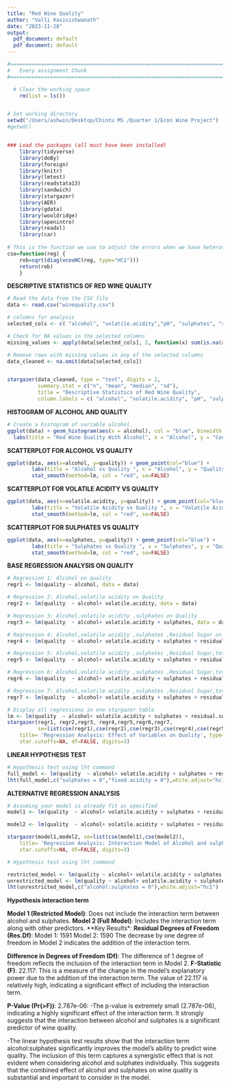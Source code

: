 ```yaml
---
title: "Red Wine Quality"
author: "Valli Kasivishwanath"
date: "2023-11-28"
output:
  pdf_document: default
  pdf document: default
---
```


```r
#==============================================================================
#   Every assignment Chunk
#==============================================================================

  # Clear the working space
    rm(list = ls())


# Set working directory
setwd("/Users/ashwin/Desktop/Chintu MS /Quarter 1/Econ Wine Project")  
#getwd()


### Load the packages (all must have been installed)
    library(tidyverse)
    library(doBy)
    library(foreign)
    library(knitr)
    library(lmtest)
    library(readstata13)
    library(sandwich)
    library(stargazer)
    library(AER)
    library(gdata)
    library(wooldridge)
    library(openintro)
    library(readxl)
    library(car)
    
# This is the function we use to adjust the errors when we have heteroskedastic data.
cse=function(reg) {
    rob=sqrt(diag(vcovHC(reg, type="HC1")))
    return(rob)
    }
```

**DESCRIPTIVE STATISTICS OF RED WINE QUALITY**
```r
# Read the data from the CSV file
data <- read.csv("winequality.csv")

# columns for analysis
selected_cols <- c( "alcohol", "volatile.acidity","pH", "sulphates", "residual.sugar", "total.sulfur.dioxide","fixed.acidity","citric.acid","chlorides","free.sulfur.dioxide","density")

# Check for NA values in the selected columns
missing_values <- apply(data[selected_cols], 2, function(x) sum(is.na(x)))

# Remove rows with missing values in any of the selected columns
data_cleaned <- na.omit(data[selected_cols])


stargazer(data_cleaned, type = "text", digits = 2, 
          summary.stat = c("n", "mean", "median", "sd"), 
          title = "Descriptive Statistics of Red Wine Quality", 
          column.labels = c( "alcohol", "volatile.acidity", "pH", "sulphates", "residual.sugar", "total.sulfur.dioxide","fixed.acidity","citric.acid","chlorides","free.sulfur.dioxide","density"))
```

**HISTOGRAM OF ALCOHOL AND QUALITY**
```r
# Create a histogram of variable alcohol. 
ggplot(data) + geom_histogram(aes(x = alcohol), col = "blue", binwidth = 0.5) + 
  labs(title = "Red Wine Quality With Alcohol", x = "Alcohol", y = "Count")
```

**SCATTERPLOT FOR ALCOHOL VS QUALITY**
```r
ggplot(data, aes(x=alcohol, y=quality)) + geom_point(col="blue") + 
        labs(title = "Alcohol vs Quality ", x = "Alcohol", y = "Quality") +
        stat_smooth(method=lm, col = "red", se=FALSE) 
```



**SCATTERPLOT FOR VOLATILE ACIDITY VS QUALITY**
```r
ggplot(data, aes(x=volatile.acidity, y=quality)) + geom_point(col="blue") + 
        labs(title = "Volatile Acidity vs Quality ", x = "Volatile Acidity", y = "Quality") +
        stat_smooth(method=lm, col = "red", se=FALSE) 
```





**SCATTERPLOT FOR SULPHATES VS QUALITY**
```r
ggplot(data, aes(x=sulphates, y=quality)) + geom_point(col="blue") + 
        labs(title = "Sulphates vs Quality ", x = "Sulphates", y = "Quality") +
        stat_smooth(method=lm, col = "red", se=FALSE) 
```




**BASE REGRESSION ANALYSIS ON QUALITY**
```r

# Regression 1: Alcohol on quality
regr1 <- lm(quality ~ alcohol, data = data)

# Regression 2: Alcohol,volatile acidity on Quality
regr2 <- lm(quality  ~ alcohol+ volatile.acidity, data = data)

# Regression 3: Alcohol,volatile acidity ,sulphates on Quality
regr3 <- lm(quality  ~ alcohol+ volatile.acidity + sulphates, data = data)

# Regression 4: Alcohol,volatile acidity ,sulphates ,Residual Sugar on Quality
regr4 <- lm(quality  ~ alcohol+ volatile.acidity + sulphates + residual.sugar, data = data)

# Regression 5: Alcohol,volatile acidity ,sulphates ,Residual Sugar,total.sulfur.dioxide on Quality
regr5 <- lm(quality  ~ alcohol+ volatile.acidity + sulphates + residual.sugar + total.sulfur.dioxide, data = data)

# Regression 6: Alcohol,volatile acidity ,sulphates ,Residual Sugar,total.sulfur.dioxide,free.sulfur.dioxide on Quality
regr6 <- lm(quality  ~ alcohol+ volatile.acidity + sulphates + residual.sugar + total.sulfur.dioxide + free.sulfur.dioxide, data = data)

# Regression 7: Alcohol,volatile acidity ,sulphates ,Residual Sugar,total.sulfur.dioxide,free.sulfur.dioxide,fixed.acidity on Quality
regr7 <- lm(quality  ~ alcohol+ volatile.acidity + sulphates + residual.sugar + total.sulfur.dioxide + free.sulfur.dioxide + fixed.acidity , data = data)

# Display all regressions in one stargazer table
lm <- lm(quality  ~ alcohol+ volatile.acidity + sulphates + residual.sugar + total.sulfur.dioxide + free.sulfur.dioxide + fixed.acidity , data = data)
stargazer(regr1, regr2,regr3, regr4,regr5,regr6,regr7,
          se=list(cse(regr1),cse(regr2),cse(regr3),cse(regr4),cse(regr5),cse(regr6),cse(regr7)),
    title= 'Regression Analysis: Effect of Variables on Quality', type="text", 
    star.cutoffs=NA, df=FALSE, digits=3)
``` 


**LINEAR HYPOTHESIS TEST**
```r
# Hypothesis test using lht command  
full_model <- lm(quality  ~ alcohol+ volatile.acidity + sulphates + residual.sugar + total.sulfur.dioxide + free.sulfur.dioxide + fixed.acidity, data = data)
lht(full_model,c("sulphates = 0","fixed.acidity = 0"),white.adjust="hc1")
```




**ALTERNATIVE REGRESSION ANALYSIS**
```r

# Assuming your model is already fit as specified
model1 <- lm(quality  ~ alcohol+ volatile.acidity + sulphates + residual.sugar + total.sulfur.dioxide + free.sulfur.dioxide + fixed.acidity , data = data)

model2 <- lm(quality  ~ alcohol+ volatile.acidity + sulphates + residual.sugar + total.sulfur.dioxide + free.sulfur.dioxide + fixed.acidity + alcohol:sulphates, data = data)

stargazer(model1,model2, se=list(cse(model1),cse(model2)),
    title= 'Regression Analysis: Interaction Model of Alcohol and sulphates', type="text", 
    star.cutoffs=NA, df=FALSE, digits=3)

```




```r

# Hypothesis test using lht command  

restricted_model <- lm(quality ~ alcohol+ volatile.acidity + sulphates + residual.sugar + total.sulfur.dioxide + free.sulfur.dioxide+fixed.acidity, data = data)
unrestricted_model <- lm(quality ~ alcohol+ volatile.acidity + sulphates + residual.sugar + total.sulfur.dioxide + free.sulfur.dioxide+fixed.acidity+alcohol:sulphates, data = data)
lht(unrestricted_model,c("alcohol:sulphates = 0"),white.adjust="hc1")

```

**Hypothesis interaction term**

**Model 1 (Restricted Model)**: Does not include the interaction term between alcohol and sulphates.
**Model 2 (Full Model)**: Includes the interaction term along with other predictors.
**Key Results*:
**Residual Degrees of Freedom (Res.Df)**:
Model 1: 1591
Model 2: 1590
The decrease by one degree of freedom in Model 2 indicates the addition of the interaction term.

**Difference in Degrees of Freedom (Df)**: The difference of 1 degree of freedom reflects the inclusion of the interaction term in Model 2.
**F-Statistic (F)**: 22.117:
This is a measure of the change in the model's explanatory power due to the addition of the interaction term. The value of 22.117 is relatively high, indicating a significant effect of including the interaction term.

**P-Value (Pr(>F))**: 2.787e-06:
-The p-value is extremely small (2.787e-06), indicating a highly significant effect of the interaction term. It strongly suggests that the interaction between alcohol and sulphates is a significant predictor of wine quality.

-The linear hypothesis test results show that the interaction term alcohol:sulphates significantly improves the model's ability to predict wine quality. The inclusion of this term captures a synergistic effect that is not evident when considering alcohol and sulphates individually. This suggests that the combined effect of alcohol and sulphates on wine quality is substantial and important to consider in the model.


